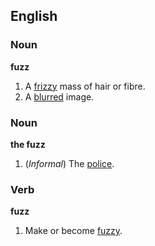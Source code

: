 ==English==

===Noun===
'''fuzz'''
# A [[frizzy]] mass of hair or fibre.
# A [[blur]]red image.

===Noun===
'''the fuzz'''
# (''Informal'') The [[police]].

===Verb===
'''fuzz'''
# Make or become [[fuzzy]].